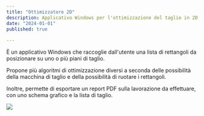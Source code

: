 ```yaml
---
title: "Ottimizzatore 2D"
description: Applicativo Windows per l'ottimizzazione del taglio in 2D
date: "2024-01-01"
published: true
  
---
```


È un applicativo Windows che raccoglie dall'utente una lista di rettangoli da posizionare su uno o più piani di taglio.

Propone più algoritmi di ottimizzazione diversi a seconda delle possibilità della macchina di taglio e della possibilità di ruotare i rettangoli.

Inoltre, permette di esportare un report PDF sulla lavorazione da effettuare, con uno schema grafico e la lista di taglio.

[![](https://cliquesrl.github.io/clique.website/images/ottimizzatoretessuti0.png)]()
